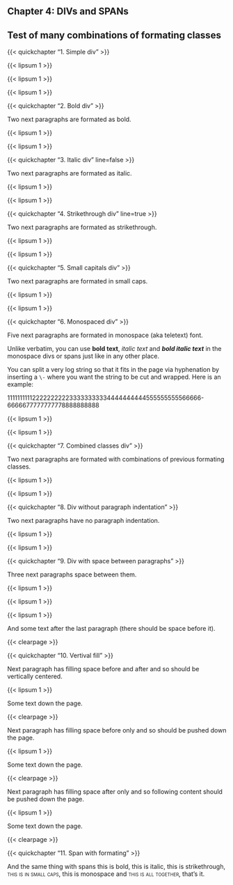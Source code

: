 :::{.chapter}
# Chapter 4: DIVs and SPANs
## Test of many combinations of formating classes
:::

{{< quickchapter "1. Simple div" >}}

:::{}
{{< lipsum 1 >}}

{{< lipsum 1 >}}

{{< lipsum 1 >}}
:::

{{< quickchapter "2. Bold div" >}}

Two next paragraphs are formated as bold.

:::{.bold}
{{< lipsum 1 >}}

{{< lipsum 1 >}}
:::

{{< quickchapter "3. Italic div" line=false >}}

Two next paragraphs are formated as italic.

:::{.italic}
{{< lipsum 1 >}}

{{< lipsum 1 >}}
:::

{{< quickchapter "4. Strikethrough div" line=true >}}

Two next paragraphs are formated as strikethrough.

:::{.strikethrough}
{{< lipsum 1 >}}

{{< lipsum 1 >}}
:::

{{< quickchapter "5. Small capitals div" >}}

Two next paragraphs are formated in small caps.

:::{.smallcaps}
{{< lipsum 1 >}}

{{< lipsum 1 >}}
:::

{{< quickchapter "6. Monospaced div" >}}

Five next paragraphs are formated in monospace (aka teletext) font.

:::{.monospace}
Unlike verbatim, you can use **bold text**, *italic text* and ***bold italic
text*** in the monospace divs or spans just like in any other place.

You can split a very log string so that it fits in the page via hyphenation by
inserting a `\-` where you want the string to be cut and wrapped. Here is an
example:

1111111111222222222233333333334444444444555555555566666\-6666677777777778888888888

{{< lipsum 1 >}}

{{< lipsum 1 >}}
:::

{{< quickchapter "7. Combined classes div" >}}

Two next paragraphs are formated with combinations of previous formating
classes.

:::{.bold .italic .strikethrough .smallcaps}
{{< lipsum 1 >}}

{{< lipsum 1 >}}
:::

{{< quickchapter "8. Div without paragraph indentation" >}}

Two next paragraphs have no paragraph indentation.

:::{.noparindent}
{{< lipsum 1 >}}

{{< lipsum 1 >}}
:::

{{< quickchapter "9. Div with space between paragraphs" >}}

Three next paragraphs space between them.

:::{parskip=1ex}
{{< lipsum 1 >}}

{{< lipsum 1 >}}

{{< lipsum 1 >}}
:::

And some text after the last paragraph (there should be space before it).

{{< clearpage >}}

{{< quickchapter "10. Vertival fill" >}}

Next paragraph has filling space before and after and so should be vertically
centered.

:::{vfill=both}
{{< lipsum 1 >}}
:::

Some text down the page.

{{< clearpage >}}

Next paragraph has filling space before only and so should be pushed down the
page.

:::{vfill=before}
{{< lipsum 1 >}}
:::

Some text down the page.

{{< clearpage >}}

Next paragraph has filling space after only and so following content should be
pushed down the page.

:::{vfill=after}
{{< lipsum 1 >}}
:::

Some text down the page.

{{< clearpage >}}

{{< quickchapter "11. Span with formating" >}}

And the same thing with spans [this is bold]{.bold}, [this is italic]{.italic},
[this is strikethrough]{.strikethrough}, [this is in small caps]{.smallcaps},
[this is monospace]{.monospace} and
[this is all together]{.bold .italic .strikethrough .smallcaps}, that's it.
